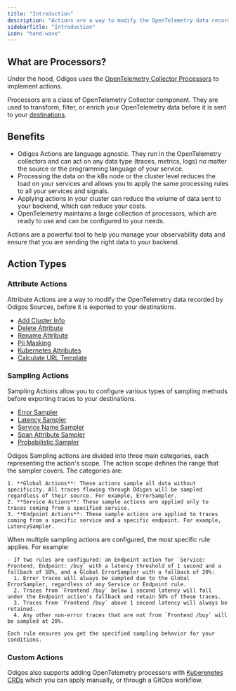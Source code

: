 ```yaml
---
title: "Introduction"
description: "Actions are a way to modify the OpenTelemetry data recorded by Odigos Sources, before it is exported to your destinations."
sidebarTitle: "Introduction"
icon: "hand-wave"
---
```


## What are Processors?

Under the hood, Odigos uses the [OpenTelemetry Collector Processors](https://opentelemetry.io/docs/collector/configuration/#processors) to implement actions.

Processors are a class of OpenTelemetry Collector component. They are used to transform, filter, or enrich your OpenTelemetry data before it is sent to your [destinations](/backends-overview).

## Benefits

- Odigos Actions are language agnostic. They run in the OpenTelemetry collectors and can act on any data type (traces, metrics, logs) no matter the source or the programming language of your service.
- Processing the data on the k8s node or the cluster level reduces the load on your services and allows you to apply the same processing rules to all your services and signals.
- Applying actions in your cluster can reduce the volume of data sent to your backend, which can reduce your costs.
- OpenTelemetry maintains a large collection of processors, which are ready to use and can be configured to your needs.

Actions are a powerful tool to help you manage your observability data and ensure that you are sending the right data to your backend.

## Action Types

### Attribute Actions

Attribute Actions are a way to modify the OpenTelemetry data recorded by Odigos Sources, before it is exported to your destinations.
  - [Add Cluster Info](/pipeline/actions/attributes/addclusterinfo)
  - [Delete Attribute](/pipeline/actions/attributes/deleteattribute)
  - [Rename Attribute](/pipeline/actions/attributes/renameattribute)
  - [Pii Masking](/pipeline/actions/attributes/piimasking)
  - [Kubernetes Attributes](/pipeline/actions/attributes/k8sattributes)
  - [Calculate URL Template](/pipeline/actions/attributes/calculateurltemplate)

### Sampling Actions

Sampling Actions allow you to configure various types of sampling methods before exporting traces to your destinations.
  - [Error Sampler](/pipeline/actions/sampling/errorsampler)
  - [Latency Sampler](/pipeline/actions/sampling/latencysampler)
  - [Service Name Sampler](/pipeline/actions/sampling/servicenamesampler)
  - [Span Attribute Sampler](/pipeline/actions/sampling/spanattributesampler)
  - [Probabilistic Sampler](/pipeline/actions/sampling/probabilisticsampler)

<AccordionGroup>
  <Accordion title="Scope Categories">
    Odigos Sampling actions are divided into three main categories, each representing the action's scope. The action scope defines the range that the sampler covers. The categories are:

    1. **Global Actions**: These actions sample all data without specificity. All traces flowing through Odigos will be sampled regardless of their source. For example, ErrorSampler.
    2. **Service Actions**: These sample actions are applied only to traces coming from a specified service.
    3. **Endpoint Actions**: These sample actions are applied to traces coming from a specific service and a specific endpoint. For example, LatencySampler.
  </Accordion>
  <Accordion title="Relation Between Sampling Actions">
    When multiple sampling actions are configured, the most specific rule applies. For example:

    - If two rules are configured: an Endpoint action for `Service: Frontend, Endpoint: /buy` with a latency threshold of 1 second and a fallback of 50%, and a Global ErrorSampler with a fallback of 20%:
      1. Error traces will always be sampled due to the Global ErrorSampler, regardless of any Service or Endpoint rule.
      2. Traces from `Frontend /buy` below 1 second latency will fall under the Endpoint action's fallback and retain 50% of these traces.
      3. Traces from `Frontend /buy` above 1 second latency will always be retained.
      4. Any other non-error traces that are not from `Frontend /buy` will be sampled at 20%.

    Each rule ensures you get the specified sampling behavior for your conditions.
  </Accordion>
</AccordionGroup>

### Custom Actions

Odigos also supports adding OpenTelemetry processors with [Kuberenetes CRDs](/pipeline/actions/crd) which you can apply manually, or through a GitOps workflow.
